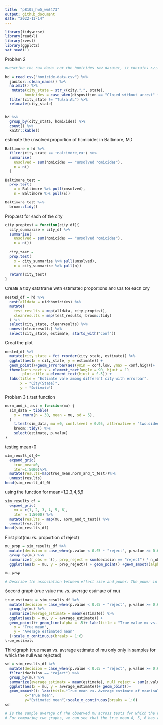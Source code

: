 ```yaml
---
title: "p8105_hw5_wm2473"
output: github_document
date: "2022-11-14"
---
```


```r
library(tidyverse)
library(readxl)
library(rvest)
library(ggplot2)
set.seed(1)
```

Problem 2
```r
#Describe the raw data: For the homicides raw dataset, it contains 52179 observations and 12 variables (columns), which are respectively uid, reported_date, victim_last, victim_first, victim_race, victim_age, victim_sex, city, state, latitude, longtitude, disposition. There are some NA missing value in latitude and longtitude column. Also, in the columns "race", "age" and "sex" contains data unknown which can indeciate that the person information is still misiing. There is a place Tulsa, one of the data is not in OK but in AL state. 

hd = read_csv("homicide-data.csv") %>% 
  janitor::clean_names() %>% 
  na.omit() %>% 
   mutate(city_state = str_c(city,",", state), 
         homicides = case_when(disposition == "Closed without arrest" ~ "unsolved homicides", disposition == "Open/No arrest" ~ "unsolved homicides", disposition == "Closed by arrest" ~ "solved homicides")) %>%
  filter(city_state != "Tulsa,AL") %>% 
  relocate(city_state)


hd %>% 
  group_by(city_state, homicides) %>% 
  count() %>% 
  knitr::kable()
```

estimate the unsolved proportion of homicides in Baltimore, MD
```r
Baltimore = hd %>%
  filter(city_state == "Baltimore,MD") %>%  
  summarise(
    unsolved = sum(homicides == "unsolved homicides"),
    n = n()
  )

Baltimore_test = 
  prop.test(
    x = Baltimore %>% pull(unsolved),
    n = Baltimore %>% pull(n))

Baltimore_test %>% 
  broom::tidy() 
```

Prop.test for each of the city
```r
city_proptest = function(city_df){
  city_summarize = city_df %>%
  summarise(
    unsolved = sum(homicides == "unsolved homicides"),
    n = n())
  
  city_test = 
  prop.test(
    x = city_summarize %>% pull(unsolved),
    n = city_summarize %>% pull(n))
  
  return(city_test)
}
```

Create a tidy dataframe with estimated proportions and CIs for each city
```r
nested_df = hd %>%
  nest(alldata = uid:homicides) %>% 
  mutate(
    test_results = map(alldata, city_proptest),
    cleanresults = map(test_results, broom::tidy)
  ) %>% 
  select(city_state, cleanresults) %>% 
  unnest(cleanresults) %>% 
  select(city_state, estimate, starts_with("conf"))
```
Creat the plot
```r
nested_df %>% 
  mutate(city_state = fct_reorder(city_state, estimate)) %>%
  ggplot(aes(x = city_state, y = estimate)) +
  geom_point()+geom_errorbar(aes(ymin = conf.low, ymax = conf.high))+
  theme(axis.text.x = element_text(angle = 90, hjust = 1), 
        plot.title = element_text(hjust = 0.5)) +
  labs(title = "Estimate vale among different city with errorbar",
       x = "City(State)",
       y = "Estimate") 
```

Problem 3
t_test function
```r
norm_and_t_test = function(mu) {
  sim_data = tibble(
    x = rnorm(n = 30, mean = mu, sd = 5),
  )  
    t.test(sim_data, mu =0, conf.level = 0.95, alternative = "two.sided") %>%
    broom::tidy() %>% 
    select(estimate, p.value)
}
```
testing mean=0
```r
sim_reuslt_df_0=
  expand_grid(
    true_mean=0,
    iter=1:5000)%>%
  mutate(results=map(true_mean,norm_and_t_test))%>%
  unnest(results)
head(sim_reuslt_df_0)
```

using the function for mean=1,2,3,4,5,6
```r
sim_results_df = 
  expand_grid(
    mu = c(1, 2, 3, 4, 5, 6),
    iter = 1:5000) %>% 
  mutate(results = map(mu, norm_and_t_test)) %>% 
  unnest(results)
head(sim_results_df)
```

First plot(mu vs. proportion of reject)
```r
mu_prop = sim_results_df %>% 
  mutate(decision = case_when(p.value < 0.05 ~ "reject", p.value >= 0.05 ~ "fail_to_reject")) %>% 
  group_by(mu) %>% 
  summarize(n_obs = n(), prop_reject = sum(decision == "reject") / n_obs)%>%
  ggplot(aes(x = mu, y = prop_reject)) + geom_point() +geom_smooth(alpha = .5)+labs(title = "Power vs. True mean",x = "True mean", y = "Power")+scale_x_continuous(breaks = 1:6)

mu_prop

# Describe the association between effect size and power: The power in the x-axis is we calculating the proportion of times the null was rejected (p_value < 0.05). The effect size in the y-axis is our true mean from 1 to 6. From the graph, we can see that the power will increase when the effect size increase. There is a positively proportional relationship between the effect size and power. 
```

Second graph (true value mu vs. average estimate of mu)
```r
true_estimate = sim_results_df %>% 
  mutate(decision = case_when(p.value < 0.05 ~ "reject", p.value >= 0.05 ~ "fail_to_reject")) %>% 
  group_by(mu) %>% 
  summarize(average_estimate = mean(estimate)) %>% 
  ggplot(aes(x = mu, y = average_estimate)) +
  geom_point()+ geom_line(alpha = .5)+ labs(title = "True value mu vs. Average estimate of mean",
    x = "True mean",
    y = "Average estimated mean"
  )+scale_x_continuous(breaks = 1:6)
true_estimate  
```

Third graph (true mean vs. average estimate of mu only only in samples for which the null was rejected)
```r
sd = sim_results_df %>% 
  mutate(decision = case_when(p.value < 0.05 ~ "reject", p.value >= 0.05 ~ "fail_to_reject")) %>% 
  filter(decision == "reject") %>%
  group_by(mu) %>% 
  summarize(average_estimate = mean(estimate), null_reject = sum(p.value)) %>% 
  ggplot(aes(x = mu, y = average_estimate))+ geom_point()+
  geom_smooth()+ labs(title="True mean vs. Average estimate of mean(null was rejected)",
         x="True mean",
         y="Estimated mean")+scale_x_continuous(breaks = 1:6)
sd
```

```r
# Is the sample average of the observed mu across tests for which the null is rejected approximately equal to the true value of mu? Why or why not?
# For comparing two graphs, we can see that the true mean 4, 5, 6 has a similar output for both estimate and observed mean. We found that the true mean 1, 2 and 3 is a little bit overestimated than the observed one. So the sample average of the observed mu across tests for which the null is rejected is not a good approximation of the true mean. We can also look at the p_value in the test results which is significant (significant different from the estimated mean and the true mean), we can reject the null from this result. 
```

